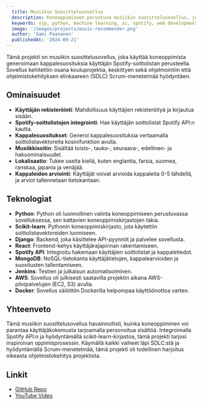 ```yaml
---
  title: Musiikin Suosittelusovellus
  description: Koneoppimiseen perustuva musiikin suosittelusovellus, joka on integroitu Spotify API:iin ja rakennettu osana kouluprojektia.
  keywords: sjp, python, machine learning, ai, spotify, web development, backend development, software development
  image: '/images/projects/music-recommender.png'
  author: 'Sami Paananen'
  publishedAt: '2024-09-21'
---
```


Tämä projekti on musiikin suosittelusovellus, joka käyttää koneoppimista generoimaan kappalesuosituksia käyttäjän Spotify-soittolistan perusteella. Sovellus kehitettiin osana kouluprojektia, keskittyen sekä ohjelmointiin että ohjelmistokehityksen elinkaareen (SDLC) Scrum-menetelmää hyödyntäen.

## Ominaisuudet

- **Käyttäjän rekisteröinti**: Mahdollisuus käyttäjien rekisteröityä ja kirjautua sisään.
- **Spotify-soittolistojen integrointi**: Hae käyttäjän soittolistat Spotify API:n kautta.
- **Kappalesuositukset**: Generoi kappalesuosituksia vertaamalla soittolistavektoreita kosinifunktion avulla.
- **Musiikkisoitin**: Sisältää toisto-, tauko-, seuraava-, edellinen- ja hakuominaisuudet.
- **Lokalisaatio**: Tukee useita kieliä, kuten englantia, farsia, suomea, ranskaa, japania ja venäjää.
- **Kappaleiden arviointi**: Käyttäjät voivat arvioida kappaleita 0-5 tähdellä, ja arviot tallennetaan tietokantaan.

## Teknologiat

- **Python**: Python oli luonnollinen valinta koneoppimiseen perustuvassa sovelluksessa, sen kattavien koneoppimiskirjastojen takia.
- **Scikit-learn**: Pythonin koneoppimiskirjasto, jota käytettiin soittolistavektoreiden luomiseen.
- **Django**: Backend, joka käsittelee API-pyynnöt ja palvelee sovellusta.
- **React**: Frontend-kehys käyttäjärajapinnan rakentamiseen. 
- **Spotify API**: Integroitu hakemaan käyttäjien soittolistat ja kappaletiedot.
- **MongoDB**: NoSQL-tietokanta käyttäjätietojen, kappalearvioiden ja suositusten tallentamiseen.
- **Jenkins**: Testien ja julkaisun automatisoiminen.
- **AWS**: Sovellus oli julkisesti saatavilla projektin aikana AWS-pilvipalvelujen (EC2, S3) avulla.
- **Docker**: Sovellus säilöttiin Dockerilla helpompaa käyttöönottoa varten.

## Yhteenveto

Tämä musiikin suosittelusovellus havainnollisti, kuinka koneoppiminen voi parantaa käyttäjäkokemusta tarjoamalla personoitua sisältöä. Integroimalla Spotify API:n ja hyödyntämällä scikit-learn-kirjastoa, tämä projekti tarjosi inspiroivan oppimisprosessin. Käymällä kaikki vaiheet läpi SDLC:stä ja hyödyntämällä Scrum-menetelmää, tämä projekti oli todellinen harjoitus oikeasta ohjelmistokehitys projektista.

## Linkit

- [GitHub Repo](https://github.com/Sami-Juhani/music-recommendation-system) 
- [YouTube Video](https://www.youtube.com/watch?v=JXjwboPeW4A&t=25s)